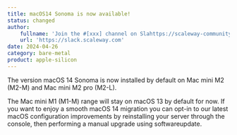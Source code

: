 ```yaml
---
title: macOS14 Sonoma is now available!
status: changed
author:
    fullname: 'Join the #[xxx] channel on Slahttps://scaleway-community.slack.com/channels/apple-siliconck.'
    url: 'https://slack.scaleway.com'
date: 2024-04-26
category: bare-metal
product: apple-silicon
---
```


The version macOS 14 Sonoma is now installed by default on Mac mini M2 (M2-M) and Mac mini M2 pro (M2-L). 

The Mac mini M1 (M1-M) range will stay on macOS 13 by default for now. If you want to enjoy a smooth macOS 14 migration you can opt-in to our latest macOS configuration improvements by reinstalling your server through the console, then performing a manual upgrade using softwareupdate.

